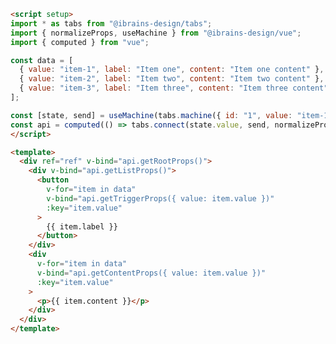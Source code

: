 ```md
<script setup>
import * as tabs from "@ibrains-design/tabs";
import { normalizeProps, useMachine } from "@ibrains-design/vue";
import { computed } from "vue";

const data = [
  { value: "item-1", label: "Item one", content: "Item one content" },
  { value: "item-2", label: "Item two", content: "Item two content" },
  { value: "item-3", label: "Item three", content: "Item three content" },
];

const [state, send] = useMachine(tabs.machine({ id: "1", value: "item-1" }));
const api = computed(() => tabs.connect(state.value, send, normalizeProps));
</script>

<template>
  <div ref="ref" v-bind="api.getRootProps()">
    <div v-bind="api.getListProps()">
      <button
        v-for="item in data"
        v-bind="api.getTriggerProps({ value: item.value })"
        :key="item.value"
      >
        {{ item.label }}
      </button>
    </div>
    <div
      v-for="item in data"
      v-bind="api.getContentProps({ value: item.value })"
      :key="item.value"
    >
      <p>{{ item.content }}</p>
    </div>
  </div>
</template>
```
